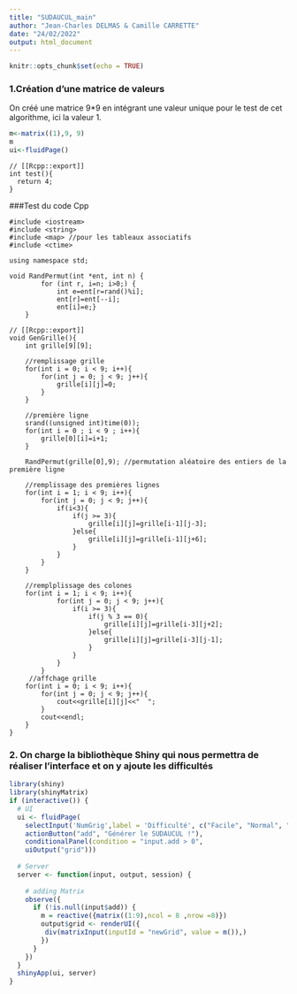 ---
title: "SUDAUCUL_main"
author: "Jean-Charles DELMAS & Camille CARRETTE"
date: "24/02/2022"
output: html_document
---

```{r setup, include=FALSE}
knitr::opts_chunk$set(echo = TRUE)
```

### 1.Création d'une matrice de valeurs

On créé une matrice 9*9 en intégrant une valeur unique pour le test de cet algorithme, ici la valeur 1.

```{r}
m<-matrix((1),9, 9)
m
ui<-fluidPage()
```
```{Rcpp}
// [[Rcpp::export]]
int test(){
  return 4;
}
```

###Test du code Cpp

```{Rcpp}

#include <iostream>
#include <string>
#include <map> //pour les tableaux associatifs
#include <ctime>

using namespace std;

void RandPermut(int *ent, int n) { 
        for (int r, i=n; i>0;) {
            int e=ent[r=rand()%i]; 
            ent[r]=ent[--i]; 
            ent[i]=e;}
    }

// [[Rcpp::export]]
void GenGrille(){
    int grille[9][9];

    //remplissage grille
    for(int i = 0; i < 9; i++){
        for(int j = 0; j < 9; j++){
            grille[i][j]=0;
        }
    }

    //première ligne
    srand((unsigned int)time(0));
    for(int i = 0 ; i < 9 ; i++){
        grille[0][i]=i+1;
    }
    
    RandPermut(grille[0],9); //permutation aléatoire des entiers de la première ligne

    //remplissage des premières lignes
    for(int i = 1; i < 9; i++){
        for(int j = 0; j < 9; j++){
            if(i<3){
                if(j >= 3){
                    grille[i][j]=grille[i-1][j-3];
                }else{
                    grille[i][j]=grille[i-1][j+6];
                }
            }
        }
    }

    //remplplissage des colones
    for(int i = 1; i < 9; i++){
            for(int j = 0; j < 9; j++){
                if(i >= 3){
                    if(j % 3 == 0){
                        grille[i][j]=grille[i-3][j+2];
                    }else{
                        grille[i][j]=grille[i-3][j-1];
                    }
                }
            }
        }
     //affchage grille
    for(int i = 0; i < 9; i++){
        for(int j = 0; j < 9; j++){
            cout<<grille[i][j]<<"  ";
        }
        cout<<endl;
    }
}
```

### 2. On charge la bibliothèque Shiny qui nous permettra de réaliser l'interface et on y ajoute les difficultés
```{r}
library(shiny)
library(shinyMatrix)
if (interactive()) {
  # UI
  ui <- fluidPage(
    selectInput('NumGrig',label = 'Difficulté', c("Facile", "Normal", "Difficile", "T'as le SUD au KU")),
    actionButton("add", "Générer le SUDAUCUL !"),
    conditionalPanel(condition = "input.add > 0",
    uiOutput("grid")))
  
  # Server
  server <- function(input, output, session) {
    
    # adding Matrix
    observe({
      if (!is.null(input$add)) {
        m = reactive({matrix((1:9),ncol = 8 ,nrow =8)})
        output$grid <- renderUI({
         div(matrixInput(inputId = "newGrid", value = m()),)
        })
      }
    })
  }
  shinyApp(ui, server)
}
```






